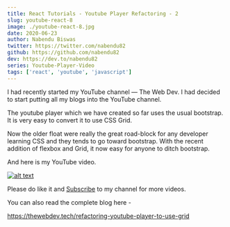 ```yaml
---
title: React Tutorials - Youtube Player Refactoring - 2
slug: youtube-react-8
image: ./youtube-react-8.jpg
date: 2020-06-23
author: Nabendu Biswas
twitter: https://twitter.com/nabendu82
github: https://github.com/nabendu82
dev: https://dev.to/nabendu82
series: Youtube-Player-Video
tags: ['react', 'youtube', 'javascript']
---
```


I had recently started my YouTube channel — The Web Dev. I had decided to start putting all my blogs into the YouTube channel.

The youtube player which we have created so far uses the usual bootstrap. It is very easy to convert it to use CSS Grid.

Now the older float were really the great road-block for any developer learning CSS and they tends to go toward bootstrap.
With the recent addition of flexbox and Grid, it now easy for anyone to ditch bootstrap.

And here is my YouTube video.

<div className={styles.image__small}>

[![alt text](https://res.cloudinary.com/dxkxvfo2o/image/upload/v1592799320/React_tutorial_-_YouTube_player_refactor_fjkdqf.png)](https://youtu.be/wNqoNVvjneE "Youtube Player Refactoring - 2")

</div>

Please do like it and [Subscribe](https://www.youtube.com/channel/UCRf7mazcufqZxd2pR3oQJuQ?sub_confirmation=1) to my channel for more videos.

You can also read the complete blog here -

https://thewebdev.tech/refactoring-youtube-player-to-use-grid

